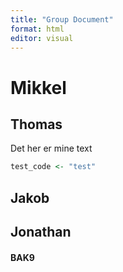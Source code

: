 ```yaml
---
title: "Group Document"
format: html
editor: visual
---
```


# Mikkel

## Thomas

Det her er mine text

```r
test_code <- "test"
```

## Jakob

## Jonathan

#### BAK9
